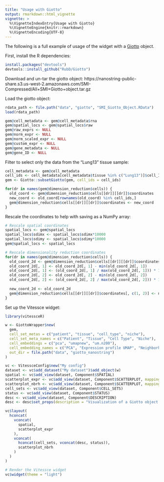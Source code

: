 ```yaml
---
title: "Usage with Giotto"
output: rmarkdown::html_vignette
vignette: >
  %\VignetteIndexEntry{Usage with Giotto}
  %\VignetteEngine{knitr::rmarkdown}
  %\VignetteEncoding{UTF-8}
---
```


The following is a full example of usage of the widget with a [Giotto](https://github.com/RubD/Giotto) object.

First, install the R dependencies:

```r
install.packages("devtools")
devtools::install_github("RubD/Giotto")
```

Download and un-tar the giotto object: https://nanostring-public-share.s3.us-west-2.amazonaws.com/SMI-Compressed/All+SMI+Giotto+object.tar.gz


Load the giotto object:

```r
rdata_path <- file.path("data", "giotto", "SMI_Giotto_Object.RData")
load(rdata_path)

gem@cell_metadata <- gem@cell_metadata$rna
gem@spatial_locs <- gem@spatial_locs$raw
gem@raw_exprs <- NULL
gem@norm_expr <- NULL
gem@norm_scaled_expr <- NULL
gem@custom_expr <- NULL
gem@gene_metadata <- NULL
gem@gene_ID <- NULL
```

Filter to select only the data from the "Lung13" tissue sample:

```r
cell_metadata <- gem@cell_metadata
cell_ids <- cell_metadata[cell_metadata$tissue %in% c("Lung13")]$cell_ID
gem <- Giotto::subsetGiotto(gem, cell_ids = cell_ids)

for(dr in names(gem@dimension_reduction$cells)) {
  old_coord <- gem@dimension_reduction$cells[[dr]][[dr]]$coordinates
  new_coord <- old_coord[rownames(old_coord) %in% cell_ids,]
  gem@dimension_reduction$cells[[dr]][[dr]]$coordinates <- new_coord
}
```

Rescale the coordinates to help with saving as a NumPy array:

```r
# Rescale spatial coordinates
spatial_locs <- gem@spatial_locs
spatial_locs$sdimx <- spatial_locs$sdimx*10000
spatial_locs$sdimy <- spatial_locs$sdimy*10000
gem@spatial_locs <- spatial_locs

# Rescale dimensionality reduction coordinates
for(dr in names(gem@dimension_reduction$cells)) {
  old_coord_2d <- gem@dimension_reduction$cells[[dr]][[dr]]$coordinates[, c(1, 2)]
  old_coord_2d[, 1] <- old_coord_2d[, 1] - min(old_coord_2d[, 1])
  old_coord_2d[, 1] <- (old_coord_2d[, 1] / max(old_coord_2d[, 1])) * 10000
  old_coord_2d[, 2] <- old_coord_2d[, 2] - min(old_coord_2d[, 2])
  old_coord_2d[, 2] <- (old_coord_2d[, 2] / max(old_coord_2d[, 2])) * 10000
  
  new_coord_2d <- old_coord_2d
  gem@dimension_reduction$cells[[dr]][[dr]]$coordinates[, c(1, 2)] <- new_coord_2d
}
```

Set up the Vitessce widget:

```r
library(vitessceR)

w <- GiottoWrapper$new(
  gem,
  cell_set_metas = c("patient", "tissue", "cell_type", "niche"),
  cell_set_meta_names = c("Patient", "Tissue", "Cell Type", "Niche"),
  cell_embeddings = c("pca", "umapnew", "um.n200"),
  cell_embedding_names = c("PCA", "Expression profile UMAP", "Neighborhood UMAP"),
  out_dir = file.path("data", "giotto_nanostring")
)

vc <- VitessceConfig$new("My config")
dataset <- vc$add_dataset("My dataset")$add_object(w)
spatial <- vc$add_view(dataset, Component$SPATIAL)
scatterplot_expr <- vc$add_view(dataset, Component$SCATTERPLOT, mapping = "Expression profile UMAP")
scatterplot_nbrh <- vc$add_view(dataset, Component$SCATTERPLOT, mapping = "Neighborhood UMAP")
cell_sets <- vc$add_view(dataset, Component$CELL_SETS)
status <- vc$add_view(dataset, Component$STATUS)
desc <- vc$add_view(dataset, Component$DESCRIPTION)
desc <- desc$set_props(description = "Visualization of a Giotto object.")

vc$layout(
  hconcat(
    vconcat(
      spatial,
      scatterplot_expr
    ),
    vconcat(
      hconcat(cell_sets, vconcat(desc, status)),
      scatterplot_nbrh
    )
  )
)

# Render the Vitessce widget
vc$widget(theme = "light")
```



